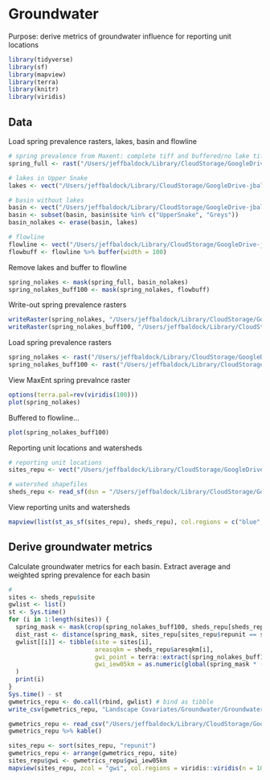 # Groundwater

Purpose: derive metrics of groundwater influence for reporting unit locations

```r
library(tidyverse)
library(sf)
library(mapview)
library(terra)
library(knitr)
library(viridis)
```

## Data

Load spring prevalence rasters, lakes, basin and flowline
```r
# spring prevalence from Maxent: complete tiff and buffered/no lake tiff
spring_full <- rast("/Users/jeffbaldock/Library/CloudStorage/GoogleDrive-jbaldock@uwyo.edu/Shared drives/wyo-coop-baldock/UWyoming/Snake River Cutthroat/Analyses/Groundwater Seeps/SpringTIFFs/SpringPrev_SnakeGreys_BedSurf.tif")

# lakes in Upper Snake
lakes <- vect("/Users/jeffbaldock/Library/CloudStorage/GoogleDrive-jbaldock@uwyo.edu/Shared drives/wyo-coop-baldock/UWyoming/Snake River Cutthroat/Data/Spatial/Lakes/UpperSnake_Lakes.shp") 

# basin without lakes
basin <- vect("/Users/jeffbaldock/Library/CloudStorage/GoogleDrive-jbaldock@uwyo.edu/Shared drives/wyo-coop-baldock/UWyoming/Snake River Cutthroat/Data/Spatial/Basin Delineation/BasinDelineation/MajorBasins_Watersheds.shp") 
basin <- subset(basin, basin$site %in% c("UpperSnake", "Greys"))
basin_nolakes <- erase(basin, lakes)

# flowline
flowline <- vect("/Users/jeffbaldock/Library/CloudStorage/GoogleDrive-jbaldock@uwyo.edu/Shared drives/wyo-coop-baldock/UWyoming/Snake River Cutthroat/Analyses/Snake River GSI Quarto/Landscape Covariates/Watershed Delineation/SnakeGreys_flowline.shp")
flowbuff <- flowline %>% buffer(width = 100)
```

Remove lakes and buffer to flowline
```r
spring_nolakes <- mask(spring_full, basin_nolakes)
spring_nolakes_buff100 <- mask(spring_nolakes, flowbuff)
```

Write-out spring prevalence rasters
```r
writeRaster(spring_nolakes, "/Users/jeffbaldock/Library/CloudStorage/GoogleDrive-jbaldock@uwyo.edu/Shared drives/wyo-coop-baldock/UWyoming/Snake River Cutthroat/Analyses/Groundwater Seeps/SpringTIFFs/SpringPrev_SnakeGreys_BedSurf_nolakes.tif")
writeRaster(spring_nolakes_buff100, "/Users/jeffbaldock/Library/CloudStorage/GoogleDrive-jbaldock@uwyo.edu/Shared drives/wyo-coop-baldock/UWyoming/Snake River Cutthroat/Analyses/Groundwater Seeps/SpringTIFFs/SpringPrev_SnakeGreys_BedSurf_nolakes_flowbuff100.tif")
```

Load spring prevalence rasters
```r
spring_nolakes <- rast("/Users/jeffbaldock/Library/CloudStorage/GoogleDrive-jbaldock@uwyo.edu/Shared drives/wyo-coop-baldock/UWyoming/Snake River Cutthroat/Analyses/Groundwater Seeps/SpringTIFFs/SpringPrev_SnakeGreys_BedSurf_nolakes.tif")
spring_nolakes_buff100 <- rast("/Users/jeffbaldock/Library/CloudStorage/GoogleDrive-jbaldock@uwyo.edu/Shared drives/wyo-coop-baldock/UWyoming/Snake River Cutthroat/Analyses/Groundwater Seeps/SpringTIFFs/SpringPrev_SnakeGreys_BedSurf_nolakes_flowbuff100.tif")
```

View MaxEnt spring prevalnce raster
```r
options(terra.pal=rev(viridis(100)))
plot(spring_nolakes)
```

Buffered to flowline...
```r
plot(spring_nolakes_buff100)
```

Reporting unit locations and watersheds
```r
# reporting unit locations
sites_repu <- vect("/Users/jeffbaldock/Library/CloudStorage/GoogleDrive-jbaldock@uwyo.edu/Shared drives/wyo-coop-baldock/UWyoming/Snake River Cutthroat/Analyses/Snake River GSI Quarto/Landscape Covariates/Location Data/RepUnit_SpatialLocations.shp")

# watershed shapefiles
sheds_repu <- read_sf(dsn = "/Users/jeffbaldock/Library/CloudStorage/GoogleDrive-jbaldock@uwyo.edu/Shared drives/wyo-coop-baldock/UWyoming/Snake River Cutthroat/Analyses/Snake River GSI Quarto/Landscape Covariates/Watershed Delineation", layer = "RepUnits_Watersheds")
```

View reporting units and watersheds
```r
mapview(list(st_as_sf(sites_repu), sheds_repu), col.regions = c("blue", "white"), col = c("blue", "blue"), alpha.regions = c(1,0.2), legend = F)
```


## Derive groundwater metrics

Calculate groundwater metrics for each basin. Extract average and weighted spring prevalence for each basin
```r
# 
sites <- sheds_repu$site
gwlist <- list()
st <- Sys.time()
for (i in 1:length(sites)) {
  spring_mask <- mask(crop(spring_nolakes_buff100, sheds_repu[sheds_repu$site == sites[i],]), sheds_repu[sheds_repu$site == sites[i],]) # crop and mask by basin
  dist_rast <- distance(spring_mask, sites_repu[sites_repu$repunit == sites[i],]) %>% mask(spring_mask) # calculate distance between each raster cell and site location
  gwlist[[i]] <- tibble(site = sites[i],
                        areasqkm = sheds_repu$aresqkm[i],
                        gwi_point = terra::extract(spring_nolakes_buff100, sites_repu[sites_repu$repunit == sites[i],], na.rm = TRUE)[,2],
                        gwi_iew05km = as.numeric(global(spring_mask * (1 / exp(dist_rast/5000)), "sum", na.rm = T) / global(1 / exp(dist_rast/5000), "sum", na.rm = T))
  )
  print(i)
}
Sys.time() - st
gwmetrics_repu <- do.call(rbind, gwlist) # bind as tibble
write_csv(gwmetrics_repu, "Landscape Covariates/Groundwater/GroundwaterMetrics_raw_RepUnits.csv")
```

```r
gwmetrics_repu <- read_csv("/Users/jeffbaldock/Library/CloudStorage/GoogleDrive-jbaldock@uwyo.edu/Shared drives/wyo-coop-baldock/UWyoming/Snake River Cutthroat/Analyses/Snake River GSI Quarto/Landscape Covariates/Groundwater/GroundwaterMetrics_raw_RepUnits.csv")
gwmetrics_repu %>% kable()
```

```r
sites_repu <- sort(sites_repu, "repunit")
gwmetrics_repu <- arrange(gwmetrics_repu, site)
sites_repu$gwi <- gwmetrics_repu$gwi_iew05km
mapview(sites_repu, zcol = "gwi", col.regions = viridis::viridis(n = 10, direction = -1))
```

